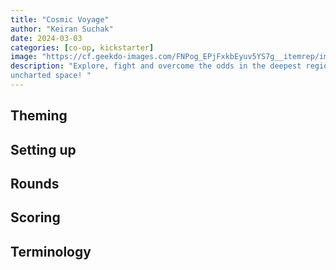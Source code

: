 ```yaml
---
title: "Cosmic Voyage"
author: "Keiran Suchak"
date: 2024-03-03
categories: [co-op, kickstarter]
image: "https://cf.geekdo-images.com/FNPog_EPjFxkbEyuv5YS7g__itemrep/img/9JjnHk_LjCS6ukhjqhIiOXeQEsU=/fit-in/246x300/filters:strip_icc()/pic6887438.png"
description: "Explore, fight and overcome the odds in the deepest regions of
uncharted space! "
---
```


## Theming

## Setting up

## Rounds

## Scoring

## Terminology


